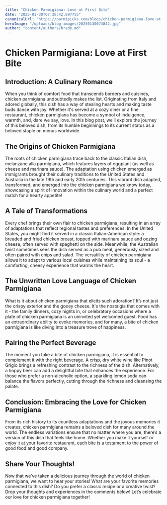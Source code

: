 ```yaml
---
title: "Chicken Parmigiana: Love at First Bite"
date: "2025-01-30T07:38:42.897755"
canonicalUrl: "https://parmipicks.com/blogs/chicken-parmigiana-love-at-first-bite.md"
heroImage: "/uploads/blog-images/20250130073842.jpg"
author: "content/authors/brady.md"
---
```


# Chicken Parmigiana: Love at First Bite

## Introduction: A Culinary Romance

When you think of comfort food that transcends borders and cuisines, chicken parmigiana undoubtedly makes the list. Originating from Italy and adored globally, this dish has a way of stealing hearts and making taste buds dance with joy. Whether it's served at a cozy diner or a fine restaurant, chicken parmigiana has become a symbol of indulgence, warmth, and, dare we say, love. In this blog post, we’ll explore the journey of this beloved dish, from its humble beginnings to its current status as a beloved staple on menus worldwide.

## The Origins of Chicken Parmigiana

The roots of chicken parmigiana trace back to the classic Italian dish, melanzane alla parmigiana, which features layers of eggplant (as well as cheese and marinara sauce). The adaptation using chicken emerged as immigrants brought their culinary traditions to the United States and Australia in the late 19th and early 20th centuries. This vibrant dish adapted, transformed, and emerged into the chicken parmigiana we know today, showcasing a spirit of innovation within the culinary world and a perfect match for a hearty appetite!

## A Tale of Transformations

Every chef brings their own flair to chicken parmigiana, resulting in an array of adaptations that reflect regional tastes and preferences. In the United States, you might find it served in a classic Italian-American style: a breaded and fried chicken breast, topped with marinara sauce and oozing cheese, often served with spaghetti on the side. Meanwhile, the Australian twist sometimes sees the dish served as a pub meal, generously sized and often paired with chips and salad. The versatility of chicken parmigiana allows it to adapt to various local cuisines while maintaining its soul - a comforting, cheesy experience that warms the heart.

## The Unwritten Love Language of Chicken Parmigiana

What is it about chicken parmigiana that elicits such adoration? It’s not just the crispy exterior and the gooey cheese. It's the nostalgia that comes with it - the family dinners, cozy nights in, or celebratory occasions where a plate of chicken parmigiana is an uninvited yet welcomed guest. Food has an extraordinary ability to evoke memories, and for many, a bite of chicken parmigiana is like diving into a treasure trove of happiness.

## Pairing the Perfect Beverage

The moment you take a bite of chicken parmigiana, it is essential to complement it with the right beverage. A crisp, dry white wine like Pinot Grigio brings a refreshing contrast to the richness of the dish. Alternatively, a hoppy beer can add a delightful bite that enhances the experience. For those who prefer a non-alcoholic option, a sparkling lemon soda can balance the flavors perfectly, cutting through the richness and cleansing the palate.

## Conclusion: Embracing the Love for Chicken Parmigiana

From its rich history to its countless adaptations and the joyous memories it creates, chicken parmigiana remains a beloved dish for many around the world. The endless variations ensure that no matter where you are, there’s a version of this dish that feels like home. Whether you make it yourself or enjoy it at your favorite restaurant, each bite is a testament to the power of good food and good company.

## Share Your Thoughts!

Now that we’ve taken a delicious journey through the world of chicken parmigiana, we want to hear your stories! What are your favorite memories connected to this dish? Do you prefer a classic recipe or a creative twist? Drop your thoughts and experiences in the comments below! Let’s celebrate our love for chicken parmigiana together!
